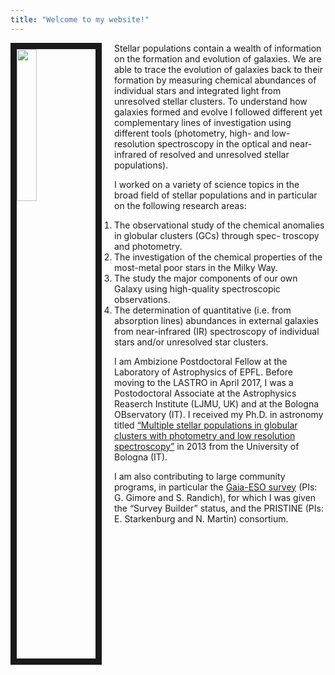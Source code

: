 ```yaml
---
title: "Welcome to my website!"
---
```


<img src="images/emily_2.jpg" style="width:25%; border:10px solid; margin-right: 20px" align="left">


Stellar populations contain a wealth of information on the formation and evolution of galaxies. We are able to trace the evolution of galaxies back to their formation by measuring chemical abundances of individual stars and integrated light from unresolved stellar clusters. To understand how galaxies formed and evolve I followed different yet complementary lines of investigation using different tools (photometry, high- and low-resolution spectroscopy in the optical and near-infrared of resolved and unresolved stellar populations).

I worked on a variety of science topics in the broad field of stellar populations and in particular on the following research areas:

1. The observational study of the chemical anomalies in globular clusters (GCs) through spec- troscopy and photometry.
2. The investigation of the chemical properties of the most-metal poor stars in the Milky Way.
3. The study the major components of our own Galaxy using high-quality spectroscopic observations.
4. The determination of quantitative (i.e. from absorption lines) abundances in external galaxies from near-infrared (IR) spectroscopy of individual stars and/or unresolved star clusters.


I am Ambizione Postdoctoral Fellow at the Laboratory of Astrophysics of EPFL. Before moving to the LASTRO in April 2017, I was a Postodoctoral Associate at the Astrophysics Reaserch Institute (LJMU, UK) and at the Bologna OBservatory (IT).
I received my Ph.D. in astronomy titled ["Multiple stellar populations in globular clusters with photometry and low resolution spectroscopy"](http://amsdottorato.unibo.it/5204/) in 2013 from the University of Bologna (IT).




I am also contributing to large community programs, in particular the [Gaia-ESO survey](https://www.gaia-eso.eu) (PIs: G. Gimore and S. Randich), for which I was given the "Survey Builder" status, and the PRISTINE (PIs: E. Starkenburg and N. Martin) consortium.